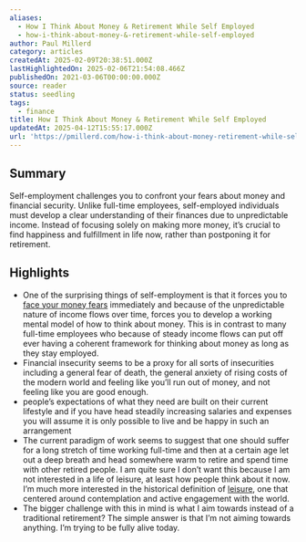 ```yaml
---
aliases:
  - How I Think About Money & Retirement While Self Employed
  - how-i-think-about-money-&-retirement-while-self-employed
author: Paul Millerd
category: articles
createdAt: 2025-02-09T20:38:51.000Z
lastHighlightedOn: 2025-02-06T21:54:08.466Z
publishedOn: 2021-03-06T00:00:00.000Z
source: reader
status: seedling
tags:
  - finance
title: How I Think About Money & Retirement While Self Employed
updatedAt: 2025-04-12T15:55:17.000Z
url: 'https://pmillerd.com/how-i-think-about-money-retirement-while-self-employment/'
---
```

## Summary

Self-employment challenges you to confront your fears about money and financial security. Unlike full-time employees, self-employed individuals must develop a clear understanding of their finances due to unpredictable income. Instead of focusing solely on making more money, it’s crucial to find happiness and fulfillment in life now, rather than postponing it for retirement.

## Highlights

- One of the surprising things of self-employment is that it forces you to [face your money fears](https://think-boundless.com/fear-setting-exercise/) immediately and because of the unpredictable nature of income flows over time, forces you to develop a working mental model of how to think about money. This is in contrast to many full-time employees who because of steady income flows can put off ever having a coherent framework for thinking about money as long as they stay employed.
- Financial insecurity seems to be a proxy for all sorts of insecurities including a general fear of death, the general anxiety of rising costs of the modern world and feeling like you’ll run out of money, and not feeling like you are good enough.
- people’s expectations of what they need are built on their current lifestyle and if you have head steadily increasing salaries and expenses you will assume it is only possible to live and be happy in such an arrangement
- The current paradigm of work seems to suggest that one should suffer for a long stretch of time working full-time and then at a certain age let out a deep breath and head somewhere warm to retire and spend time with other retired people.
  I am quite sure I don’t want this because I am not interested in a life of leisure, at least how people think about it now. I’m much more interested in the historical definition of [leisure](https://think-boundless.com/leisure/), one that centered around contemplation and active engagement with the world.
- The bigger challenge with this in mind is what I aim towards instead of a traditional retirement? The simple answer is that I’m not aiming towards anything. I’m trying to be fully alive today.

